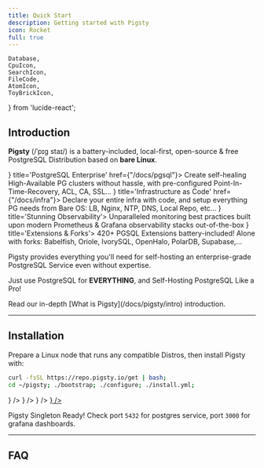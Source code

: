 ```yaml
---
title: Quick Start
description: Getting started with Pigsty
icon: Rocket
full: true
---
```


    Database,
    CpuIcon,
    SearchIcon,
    FileCode,
    AtomIcon,
    ToyBrickIcon,
} from 'lucide-react';

## Introduction

**Pigsty** <span className="text-fd-muted-foreground text-sm">(/ˈpɪɡ staɪ/)</span> is a battery-included, local-first, open-source & free <span className="text-blue-500 font-bold">PostgreSQL Distribution</span> based on **bare Linux**.

<Cards>
    <Card icon={<Database className="text-blue-300" />} title='PostgreSQL Enterprise' href={"/docs/pgsql"}>
        Create self-healing High-Available PG clusters without hassle, with pre-configured Point-In-Time-Recovery, ACL, CA, SSL...
    </Card>
    <Card icon={<AtomIcon className="text-green-600" />} title='Infrastructure as Code' href={"/docs/infra"}>
        Declare your entire infra with code, and setup everything PG needs from Bare OS: LB, Nginx, NTP, DNS, Local Repo, etc...
    </Card>
    <Card icon={<SearchIcon className={"text-orange-400"} />} title='Stunning Observability'>
        Unparalleled monitoring best practices built upon modern Prometheus & Grafana observability stacks out-of-the-box
    </Card>
    <Card icon={<ToyBrickIcon className={"text-red-500"} />} title='Extensions & Forks'>
        <span className={"text-red-800 font-bold"}>420+</span> PGSQL Extensions battery-included! Alone with forks: Babelfish, Oriole, IvorySQL, OpenHalo, PolarDB, Supabase,...
    </Card>
</Cards>

Pigsty provides everything you'll need for self-hosting an enterprise-grade PostgreSQL Service even without expertise.

Just use PostgreSQL for **EVERYTHING**, and Self-Hosting PostgreSQL Like a Pro!

<Callout title="Want to learn more?">
    Read our in-depth [What is Pigsty](/docs/pigsty/intro) introduction.
</Callout>



--------

## Installation

Prepare a Linux node that runs any compatible Distros, then install Pigsty with:

```bash title="install"
curl -fsSL https://repo.pigsty.io/get | bash;
cd ~/pigsty; ./bootstrap; ./configure; ./install.yml;
```


<Files>
    <Folder name="pigsty" defaultOpen>
        <File name="bootstrap" icon={<CpuIcon className="text-orange-400" />} />
        <File name="configure"  icon={<CpuIcon className="text-orange-400" />} />
        <File name="install.yml"  icon={<CpuIcon className="text-orange-400" />} />
        <a href={"https://www.baidu.com"}><File name="pigsty.yml" icon={<FileCode className="text-blue-500" />} /></a>
    </Folder>
</Files>

Pigsty Singleton Ready! Check port `5432` for postgres service, port `3000` for grafana dashboards.


--------

## FAQ

